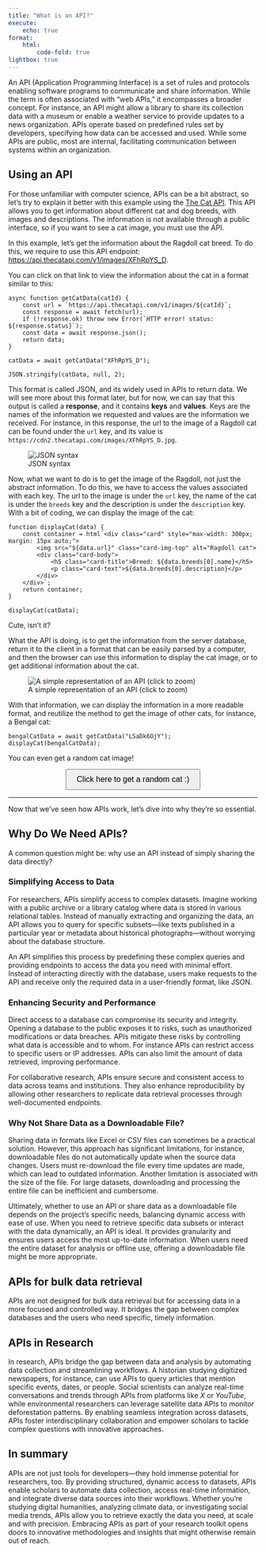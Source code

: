 ```yaml
---
title: "What is an API?"
execute:
    echo: true
format:
    html:
        code-fold: true
lightbox: true
---
```


An API (Application Programming Interface) is a set of rules and protocols enabling software programs to communicate and share information. While the term is often associated with "web APIs," it encompasses a broader concept. For instance, an API might allow a library to share its collection data with a museum or enable a weather service to provide updates to a news organization. APIs operate based on predefined rules set by developers, specifying how data can be accessed and used. While some APIs are public, most are internal, facilitating communication between systems within an organization. 

## Using an API

For those unfamiliar with computer science, APIs can be a bit abstract, so let's try to explain it better with this example using the [The Cat API](https://thecatapi.com/). This API allows you to get information about different cat and dog breeds, with images and descriptions. The information is not available through a public interface, so if you want to see a cat image, you must use the API.

In this example, let's get the information about the Ragdoll cat breed. To do this, we require to use this API endpoint: [https://api.thecatapi.com/v1/images/XFhRpYS_D](https://api.thecatapi.com/v1/images/XFhRpYS_D). 

You can click on that link to view the information about the cat in a format similar to this:


```ojs

async function getCatData(catId) {
    const url = `https://api.thecatapi.com/v1/images/${catId}`;
    const response = await fetch(url);
    if (!response.ok) throw new Error(`HTTP error! status: ${response.status}`);
    const data = await response.json();
    return data;
}

catData = await getCatData("XFhRpYS_D");

JSON.stringify(catData, null, 2);
```

This format is called JSON, and its widely used in APIs to return data. We will see more about this format later, but for now, we can say that this output is called a **response**, and it contains **keys** and **values**. Keys are the names of the information we requested and values are the information we received. For instance, in this response, the url to the image of a Ragdoll cat can be found under the `url` key, and its value is `https://cdn2.thecatapi.com/images/XFhRpYS_D.jpg`.

![JSON syntax](/static/imgs/JSON-syntax.png)

Now, what we want to do is to get the image of the Ragdoll, not just the abstract information. To do this, we have to access the values associated with each key. The url to the image is under the `url` key, the name of the cat is under the `breeds` key and the description is under the `description` key. With a bit of coding, we can display the image of the cat:

```ojs

function displayCat(data) {
    const container = html`<div class="card" style="max-width: 300px; margin: 15px auto;">
        <img src="${data.url}" class="card-img-top" alt="Ragdoll cat">
        <div class="card-body">
            <h5 class="card-title">Breed: ${data.breeds[0].name}</h5>
            <p class="card-text">${data.breeds[0].description}</p>
        </div>
    </div>`;
    return container;
}

displayCat(catData);
```


Cute, isn't it? 

What the API is doing, is to get the information from the server database, return it to the client in a format that can be easily parsed by a computer, and then the browser can use this information to display the cat image, or to get additional information about the cat. 

![A simple representation of an API (click to zoom)](/static/imgs/APIS.png)

With that information, we can display the information in a more readable format, and reutilize the method to get the image of other cats, for instance, a Bengal cat:

```ojs
bengalCatData = await getCatData("LSaDk6OjY");
displayCat(bengalCatData);
```

You can even get a random cat image!

::: {#cat-container .cell-html}
<script>
window.getRandomCat = async function () {
    
    const response = await fetch("https://api.thecatapi.com/v1/images/search?size=med&mime_types=jpg&format=json&has_breeds=true&order=RANDOM&page=0&limit=1");
    if (!response.ok) throw new Error("Failed to fetch random cat.");
    const data = await response.json();
    

    const cat = data[0];

    const cat_id = cat.id;

    const cat_detailed_info = await fetch(`https://api.thecatapi.com/v1/images/${cat_id}`);
    const cat_detailed_info_json = await cat_detailed_info.json();

    // Safely access items that might be undefined or empty
    const breed = cat_detailed_info_json.breeds && cat_detailed_info_json.breeds.length > 0 ? cat_detailed_info_json.breeds[0].name : "Unknown";
    const description = cat_detailed_info_json.breeds && cat_detailed_info_json.breeds.length > 0 ? cat_detailed_info_json.breeds[0].description : "Unknown";

    document.getElementById("cat-image").innerHTML = `
        <div class="card" style="max-width: 300px; margin: 15px auto;">
            <img src="${cat.url}" class="card-img-top" alt="Random Cat">
            <div class="card-body">
                <h5 class="card-title">Breed: ${breed}</h5>
                <p class="card-text">${description}</p>
            </div>
        </div>
    `;
};

</script>
<button onclick="getRandomCat()" class="btn btn-primary" style="padding: 10px 20px; font-size: 16px; display: block; margin: 0 auto;">Click here to get a random cat :)</button>
<div id="cat-image" style="margin-top: 15px;"></div>
:::

<hr>

Now that we've seen how APIs work, let's dive into why they're so essential.

## Why Do We Need APIs?

A common question might be: why use an API instead of simply sharing the data directly?

### Simplifying Access to Data
For researchers, APIs simplify access to complex datasets. Imagine working with a public archive or a library catalog where data is stored in various relational tables. Instead of manually extracting and organizing the data, an API allows you to query for specific subsets—like texts published in a particular year or metadata about historical photographs—without worrying about the database structure.

An API simplifies this process by predefining these complex queries and providing endpoints to access the data you need with minimal effort. Instead of interacting directly with the database, users make requests to the API and receive only the required data in a user-friendly format, like JSON.

### Enhancing Security and Performance
Direct access to a database can compromise its security and integrity. Opening a database to the public exposes it to risks, such as unauthorized modifications or data breaches. APIs mitigate these risks by controlling what data is accessible and to whom. For instance APIs can restrict access to specific users or IP addresses. APIs can also limit the amount of data retrieved, improving performance.

For collaborative research, APIs ensure secure and consistent access to data across teams and institutions. They also enhance reproducibility by allowing other researchers to replicate data retrieval processes through well-documented endpoints.

### Why Not Share Data as a Downloadable File?
Sharing data in formats like Excel or CSV files can sometimes be a practical solution. However, this approach has significant limitations, for instance, downloadable files do not automatically update when the source data changes. Users must re-download the file every time updates are made, which can lead to outdated information. Another limitation is associated with the size of the file. For large datasets, downloading and processing the entire file can be inefficient and cumbersome.

Ultimately, whether to use an API or share data as a downloadable file depends on the project's specific needs, balancing dynamic access with ease of use. When you need to retrieve specific data subsets or interact with the data dynamically, an API is ideal. It provides granularity and ensures users access the most up-to-date information. When users need the entire dataset for analysis or offline use, offering a downloadable file might be more appropriate.

::: {.callout-caution collapse="false"}
## APIs for bulk data retrieval
APIs are not designed for bulk data retrieval but for accessing data in a more focused and controlled way. It bridges the gap between complex databases and the users who need specific, timely information.
:::

## APIs in Research

In research, APIs bridge the gap between data and analysis by automating data collection and streamlining workflows. A historian studying digitized newspapers, for instance, can use APIs to query articles that mention specific events, dates, or people. Social scientists can analyze real-time conversations and trends through APIs from platforms like *X* or *YouTube*, while environmental researchers can leverage satellite data APIs to monitor deforestation patterns. By enabling seamless integration across datasets, APIs foster interdisciplinary collaboration and empower scholars to tackle complex questions with innovative approaches.

::: {.callout-note collapse="false"}
## In summary
APIs are not just tools for developers—they hold immense potential for researchers, too. By providing structured, dynamic access to datasets, APIs enable scholars to automate data collection, access real-time information, and integrate diverse data sources into their workflows. Whether you’re studying digital humanities, analyzing climate data, or investigating social media trends, APIs allow you to retrieve exactly the data you need, at scale and with precision. Embracing APIs as part of your research toolkit opens doors to innovative methodologies and insights that might otherwise remain out of reach.
:::
